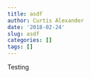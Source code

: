 ```yaml
---
title: asdf
author: Curtis Alexander
date: '2018-02-24'
slug: asdf
categories: []
tags: []
---
```


Testing
